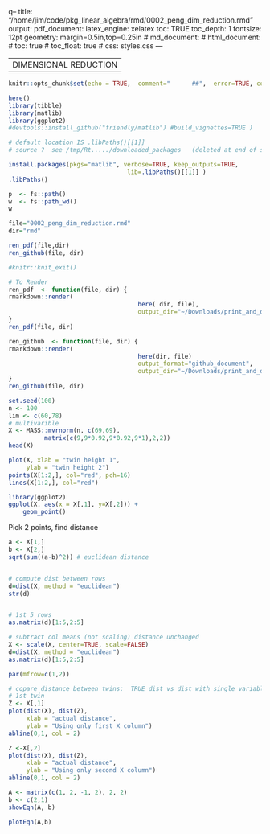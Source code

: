 q--
title: "/home/jim/code/pkg_linear_algebra/rmd/0002_peng_dim_reduction.rmd" 
output: 
  pdf_document:
    latex_engine: xelatex
    toc:  TRUE
    toc_depth:  1
fontsize: 12pt
geometry: margin=0.5in,top=0.25in
#  md_document:
#  html_document:
#    toc: true
#  	toc_float: true
#    css: styles.css
---

---
DIMENSIONAL REDUCTION
---


```r
knitr::opts_chunk$set(echo = TRUE,  comment="      ##",  error=TRUE, collapse=TRUE)
```

```r
here()
library(tibble)
library(matlib)
library(ggplot2)
#devtools::install_github("friendly/matlib") #build_vignettes=TRUE )
```

```r

# default location IS .libPaths()[[1]]
# source ?  see /tmp/Rt...../downloaded_packages   (deleted at end of sesssion)

install.packages(pkgs="matlib", verbose=TRUE, keep_outputs=TRUE,
								 lib=.libPaths()[[1]] )  
.libPaths()
```


```r
p  <- fs::path()
w  <- fs::path_wd()
w

file="0002_peng_dim_reduction.rmd"
dir="rmd"

ren_pdf(file,dir)
ren_github(file, dir)

#knitr::knit_exit()

# To Render
ren_pdf  <- function(file, dir) {
rmarkdown::render(
									here( dir, file), 
									output_dir="~/Downloads/print_and_delete") 
}
ren_pdf(file, dir)

ren_github  <- function(file, dir) {
rmarkdown::render(
									here(dir, file) 
									output_format="github_document",
									output_dir="~/Downloads/print_and_delete") 
}
ren_github(file, dir)
```

```r

set.seed(100)
n <- 100
lim <- c(60,78)
# multivarible 
X <- MASS::mvrnorm(n, c(69,69), 
          matrix(c(9,9*0.92,9*0.92,9*1),2,2))
head(X)
```

```r
plot(X, xlab = "twin height 1", 
     ylab = "twin height 2")
points(X[1:2,], col="red", pch=16)
lines(X[1:2,], col="red")

library(ggplot2)
ggplot(X, aes(x = X[,1], y=X[,2])) +
	geom_point()


```
Pick 2 points, find distance
```r
a <- X[1,]
b <- X[2,]
sqrt(sum((a-b)^2)) # euclidean distance


# compute dist between rows
d=dist(X, method = "euclidean")
str(d)


# 1st 5 rows
as.matrix(d)[1:5,2:5]
```
```r
# subtract col means (not scaling) distance unchanged
X <- scale(X, center=TRUE, scale=FALSE)
d=dist(X, method = "euclidean")
as.matrix(d)[1:5,2:5]
```

```r
par(mfrow=c(1,2))

# copare distance between twins:  TRUE dist vs dist with single variable
# 1st twin
Z <- X[,1]
plot(dist(X), dist(Z), 
     xlab = "actual distance", 
     ylab = "Using only first X column")
abline(0,1, col = 2)

Z <-X[,2]
plot(dist(X), dist(Z), 
     xlab = "actual distance", 
     ylab = "Using only second X column")
abline(0,1, col = 2)
```


```r

A <- matrix(c(1, 2, -1, 2), 2, 2)
b <- c(2,1)
showEqn(A, b)

plotEqn(A,b)
```

